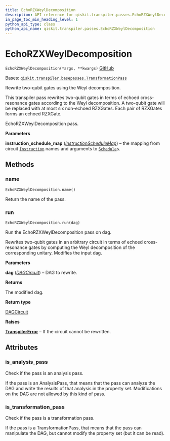 ```yaml
---
title: EchoRZXWeylDecomposition
description: API reference for qiskit.transpiler.passes.EchoRZXWeylDecomposition
in_page_toc_min_heading_level: 1
python_api_type: class
python_api_name: qiskit.transpiler.passes.EchoRZXWeylDecomposition
---
```


# EchoRZXWeylDecomposition

<span id="qiskit.transpiler.passes.EchoRZXWeylDecomposition" />

`EchoRZXWeylDecomposition(*args, **kwargs)` [GitHub](https://github.com/qiskit/qiskit/tree/stable/0.22/qiskit/transpiler/passes/optimization/echo_rzx_weyl_decomposition.py "view source code")

Bases: [`qiskit.transpiler.basepasses.TransformationPass`](qiskit.transpiler.TransformationPass "qiskit.transpiler.basepasses.TransformationPass")

Rewrite two-qubit gates using the Weyl decomposition.

This transpiler pass rewrites two-qubit gates in terms of echoed cross-resonance gates according to the Weyl decomposition. A two-qubit gate will be replaced with at most six non-echoed RZXGates. Each pair of RZXGates forms an echoed RZXGate.

EchoRZXWeylDecomposition pass.

**Parameters**

**instruction\_schedule\_map** ([*InstructionScheduleMap*](qiskit.pulse.InstructionScheduleMap "qiskit.pulse.InstructionScheduleMap")) – the mapping from circuit [`Instruction`](qiskit.circuit.Instruction "qiskit.circuit.Instruction") names and arguments to [`Schedule`](qiskit.pulse.Schedule "qiskit.pulse.Schedule")s.

## Methods

### name

<span id="qiskit.transpiler.passes.EchoRZXWeylDecomposition.name" />

`EchoRZXWeylDecomposition.name()`

Return the name of the pass.

### run

<span id="qiskit.transpiler.passes.EchoRZXWeylDecomposition.run" />

`EchoRZXWeylDecomposition.run(dag)`

Run the EchoRZXWeylDecomposition pass on dag.

Rewrites two-qubit gates in an arbitrary circuit in terms of echoed cross-resonance gates by computing the Weyl decomposition of the corresponding unitary. Modifies the input dag.

**Parameters**

**dag** ([*DAGCircuit*](qiskit.dagcircuit.DAGCircuit "qiskit.dagcircuit.DAGCircuit")) – DAG to rewrite.

**Returns**

The modified dag.

**Return type**

[DAGCircuit](qiskit.dagcircuit.DAGCircuit "qiskit.dagcircuit.DAGCircuit")

**Raises**

[**TranspilerError**](qiskit.transpiler.TranspilerError "qiskit.transpiler.TranspilerError") – If the circuit cannot be rewritten.

## Attributes

<span id="qiskit.transpiler.passes.EchoRZXWeylDecomposition.is_analysis_pass" />

### is\_analysis\_pass

Check if the pass is an analysis pass.

If the pass is an AnalysisPass, that means that the pass can analyze the DAG and write the results of that analysis in the property set. Modifications on the DAG are not allowed by this kind of pass.

<span id="qiskit.transpiler.passes.EchoRZXWeylDecomposition.is_transformation_pass" />

### is\_transformation\_pass

Check if the pass is a transformation pass.

If the pass is a TransformationPass, that means that the pass can manipulate the DAG, but cannot modify the property set (but it can be read).

